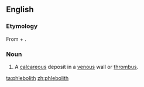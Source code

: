 ==English==

===Etymology===
From {{term|phlebo-}} + {{term|-lith}}.

===Noun===
{{en-noun}}

# A [[calcareous]] deposit in a [[venous]] wall or [[thrombus]].

[[ta:phlebolith]]
[[zh:phlebolith]]